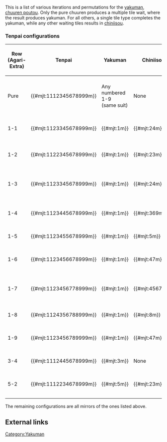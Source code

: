 This is a list of various iterations and permutations for the [[yakuman]], [[chuuren poutou]].  Only the pure chuuren produces a multiple tile wait, where the result produces yakuman.  For all others, a single tile type completes the yakuman, while any other waiting tiles results in [[chiniisou]].

===Tenpai configurations===
{| class="wikitable" width=100%
|-
! Row<br>(Agari-Extra) !! Tenpai !! Yakuman !! Chiniisou !! Machi
|-
|colspan=5 bgcolor="#AFCDFC" |
|-
| Pure ||align=center| {{#mjt:1112345678999m}} || Any numbered 1-9<br>(same suit) || None || [[Shanpon]], [[Tanki]], [[Penchan]], [[Ryanmen]]
|-
|colspan=5 bgcolor="#AFCDFC" |
|-
| 1-1 ||align=center| {{#mjt:1123345678999m}} || {{#mjt:1m}} || {{#mjt:24m}} || [[Kanchan]], Ryanmen
|-
|colspan=5 bgcolor="#AFCDFC" |
|-
| 1-2 ||align=center| {{#mjt:1122345678999m}} || {{#mjt:1m}} || {{#mjt:23m}} || Shanpon, Penchan
|-
|colspan=5 bgcolor="#AFCDFC" |
|-
| 1-3 ||align=center| {{#mjt:1123345678999m}} || {{#mjt:1m}} || {{#mjt:24m}} || Tanki, Kanchan, Ryanmen
|-
|colspan=5 bgcolor="#AFCDFC" |
|-
| 1-4 ||align=center| {{#mjt:1123445678999m}} || {{#mjt:1m}} || {{#mjt:369m}} || Shanpon, [[Ryanmenten]]
|-
|colspan=5 bgcolor="#AFCDFC" |
|-
| 1-5 ||align=center| {{#mjt:1123455678999m}} || {{#mjt:1m}} || {{#mjt:5m}} || Shanpon
|-
|colspan=5 bgcolor="#AFCDFC" |
|-
| 1-6 ||align=center| {{#mjt:1123456678999m}} || {{#mjt:1m}} || {{#mjt:47m}} || Tanki, Ryanmenten
|-
|colspan=5 bgcolor="#AFCDFC" |
|-
| 1-7 ||align=center| {{#mjt:1123456778999m}} || {{#mjt:1m}} || {{#mjt:45679m}} || Kanchan, Ryanmen, [[Sanmentan]]
|-
|colspan=5 bgcolor="#AFCDFC" |
|-
| 1-8 ||align=center| {{#mjt:1124356788999m}} || {{#mjt:1m}} || {{#mjt:8m}} || Shanpon
|-
|colspan=5 bgcolor="#AFCDFC" |
|-
| 1-9 ||align=center| {{#mjt:1123456789999m}} || {{#mjt:1m}} || {{#mjt:47m}} || Tanki, Ryanmenten
|-
|colspan=5 bgcolor="#AFCDFC" |
|-
| 3-4 ||align=center| {{#mjt:1112445678999m}} || {{#mjt:3m}} || None || Kanchan
|-
|colspan=5 bgcolor="#AFCDFC" |
|-
| 5-2 ||align=center| {{#mjt:1112234678999m}} || {{#mjt:5m}} || {{#mjt:23m}} || Ryanmen, [[Harabote]]
|-
|}

The remaining configurations are all mirrors of the ones listed above.

== External links ==
[[Category:Yakuman]]